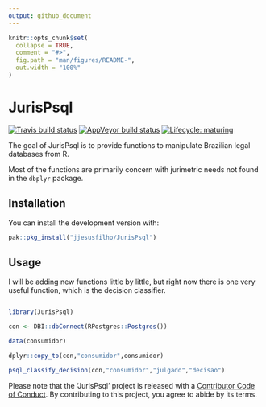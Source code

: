 ```yaml
---
output: github_document
---
```


<!-- README.md is generated from README.Rmd. Please edit that file -->

```r
knitr::opts_chunk$set(
  collapse = TRUE,
  comment = "#>",
  fig.path = "man/figures/README-",
  out.width = "100%"
)
```


# JurisPsql

<!-- badges: start -->
[![Travis build status](https://travis-ci.org/jjesusfilho/JurisPsql.svg?branch=master)](https://travis-ci.org/jjesusfilho/JurisPsql)
[![AppVeyor build status](https://ci.appveyor.com/api/projects/status/github/jjesusfilho/JurisPsql?branch=master&svg=true)](https://ci.appveyor.com/project/jjesusfilho/JurisPsql)
[![Lifecycle: maturing](https://img.shields.io/badge/lifecycle-maturing-blue.svg)](https://www.tidyverse.org/lifecycle/#maturing)
<!-- badges: end -->

The goal of JurisPsql is to provide functions to manipulate Brazilian legal databases from R.

Most of the functions are primarily concern with jurimetric needs not found in the `dbplyr` package.

## Installation

You can install the development version with:

``` r
pak::pkg_install("jjesusfilho/JurisPsql")
```

## Usage

I will be adding new functions little by little, but right now there is one very useful function, which is the decision classifier.

``` r 

library(JurisPsql)

con <- DBI::dbConnect(RPostgres::Postgres())

data(consumidor)

dplyr::copy_to(con,"consumidor",consumidor)

psql_classify_decision(con,"consumidor","julgado","decisao")
```

Please note that the 'JurisPsql' project is released with a
[Contributor Code of Conduct](.github/CODE_OF_CONDUCT.md).
By contributing to this project, you agree to abide by its terms.
